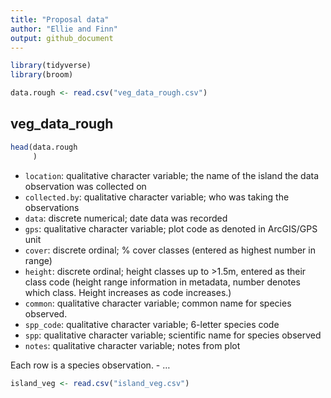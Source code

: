 ```yaml
---
title: "Proposal data"
author: "Ellie and Finn"
output: github_document
---
```


```r
library(tidyverse)
library(broom)
```

```r
data.rough <- read.csv("veg_data_rough.csv")
```

## veg_data_rough

```r
head(data.rough
     )
```

- `location`: qualitative character variable; the name of the island the data observation was collected on
- `collected.by`: qualitative character variable; who was taking the observations
- `data`: discrete numerical; date data was recorded
- `gps`: qualitative character variable; plot code as denoted in ArcGIS/GPS unit
- `cover`: discrete ordinal; % cover classes (entered as highest number in range)
- `height`: discrete ordinal; height classes up to >1.5m, entered as their class code (height range information in metadata, number denotes which class. Height increases as code increases.)
- `common`: qualitative character variable; common name for species observed.
- `spp_code`: qualitative character variable; 6-letter species code
- `spp`: qualitative character variable; scientific name for species observed
- `notes`: qualitative character variable; notes from plot

Each row is a species observation.
- ...

```r
island_veg <- read.csv("island_veg.csv")
```

